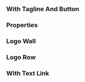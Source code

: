 
<Meta of={LogosPaidStories} />

### With Tagline And Button

<Canvas of={LogosPaidStories.WithTaglineAndButton} />

### Properties

<ArgTypes />

### Logo Wall

<Canvas of={LogosPaidStories.LogoWall} />

### Logo Row

<Canvas of={LogosPaidStories.LogoRow} />

### With Text Link

<Canvas of={LogosPaidStories.WithTextLink} />

